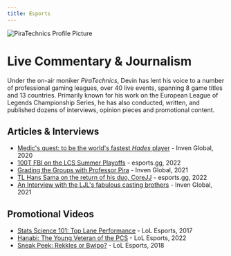 ```yaml
---
title: Esports
---
```


![PiraTechnics Profile Picture](/esports-profile.jpg)

# Live Commentary & Journalism

Under the on-air moniker _PiraTechnics_, Devin has lent his voice to a number of professional gaming leagues, over 40 live events, spanning 8 game titles and 13 countries. Primarily known for his work on the European League of Legends Championship Series, he has also conducted, written, and published dozens of interviews, opinion pieces and promotional content.

## Articles & Interviews

- [Medic's quest: to be the world's fastest _Hades_ player](https://www.invenglobal.com/articles/12836/lec-shoutcaster-medic-on-his-quest-to-become-the-fastest-hades-player-in-the-world) - Inven Global, 2020
- [100T FBI on the LCS Summer Playoffs](https://esports.gg/news/league-of-legends/100t-fbi-talks-about-liquid-plus-lcs-playoffs/) - esports.gg, 2022
- [Grading the Groups with Professor Pira](https://www.invenglobal.com/articles/15384/2021-league-of-legends-world-championship-grading-the-groups-with-professor-pira) - Inven Global, 2021
- [TL Hans Sama on the return of his duo, CoreJJ](https://esports.gg/news/league-of-legends/hans-sama/) - esports.gg, 2022
- [An Interview with the LJL's fabulous casting brothers](https://www.invenglobal.com/articles/15355/nymaera-initialise-share-thoughts-on-dfms-worlds-2021-ljl-growth-and-casting-ljl-as-brothers) - Inven Global, 2021

## Promotional Videos

- [Stats Science 101: Top Lane Performance](https://youtu.be/kkp_LMYBEFY?si=0ldEPeCXkHvkrb5a) - LoL Esports, 2017
- [Hanabi: The Young Veteran of the PCS](https://youtu.be/65APF2BExQc?si=uUxkv_FzXiixpCr6) - LoL Esports, 2022
- [Sneak Peek: Rekkles or Bwipo?](https://youtu.be/7ftSC7qRUOU?si=_VzIXe_EHp3dPAET) - LoL Esports, 2018
